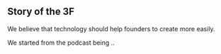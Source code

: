 ## Story of the 3F

We believe that technology should help founders to create more easily. 

We started from the podcast being .. 